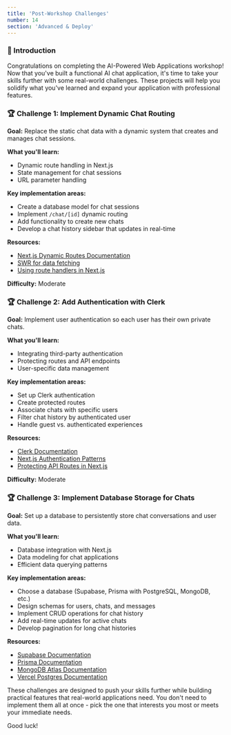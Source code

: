 ```yaml
---
title: 'Post-Workshop Challenges'
number: 14
section: 'Advanced & Deploy'
---
```


### 🎯 Introduction

Congratulations on completing the AI-Powered Web Applications workshop! Now that you've built a functional AI chat application, it's time to take your skills further with some real-world challenges. These projects will help you solidify what you've learned and expand your application with professional features.

### 🏆 Challenge 1: Implement Dynamic Chat Routing

**Goal:** Replace the static chat data with a dynamic system that creates and manages chat sessions.

**What you'll learn:**

- Dynamic route handling in Next.js
- State management for chat sessions
- URL parameter handling

**Key implementation areas:**

- Create a database model for chat sessions
- Implement `/chat/[id]` dynamic routing
- Add functionality to create new chats
- Develop a chat history sidebar that updates in real-time

**Resources:**

- [Next.js Dynamic Routes Documentation](https://nextjs.org/docs/routing/dynamic-routes)
- [SWR for data fetching](https://swr.vercel.app/)
- [Using route handlers in Next.js](https://nextjs.org/docs/app/building-your-application/routing/route-handlers)

**Difficulty:** Moderate

### 🏆 Challenge 2: Add Authentication with Clerk

**Goal:** Implement user authentication so each user has their own private chats.

**What you'll learn:**

- Integrating third-party authentication
- Protecting routes and API endpoints
- User-specific data management

**Key implementation areas:**

- Set up Clerk authentication
- Create protected routes
- Associate chats with specific users
- Filter chat history by authenticated user
- Handle guest vs. authenticated experiences

**Resources:**

- [Clerk Documentation](https://clerk.com/docs)
- [Next.js Authentication Patterns](https://nextjs.org/docs/authentication)
- [Protecting API Routes in Next.js](https://nextjs.org/docs/app/building-your-application/routing/route-handlers#request-helpers)

**Difficulty:** Moderate

### 🏆 Challenge 3: Implement Database Storage for Chats

**Goal:** Set up a database to persistently store chat conversations and user data.

**What you'll learn:**

- Database integration with Next.js
- Data modeling for chat applications
- Efficient data querying patterns

**Key implementation areas:**

- Choose a database (Supabase, Prisma with PostgreSQL, MongoDB, etc.)
- Design schemas for users, chats, and messages
- Implement CRUD operations for chat history
- Add real-time updates for active chats
- Develop pagination for long chat histories

**Resources:**

- [Supabase Documentation](https://supabase.com/docs)
- [Prisma Documentation](https://www.prisma.io/docs/)
- [MongoDB Atlas Documentation](https://www.mongodb.com/docs/atlas/)
- [Vercel Postgres Documentation](https://vercel.com/docs/storage/vercel-postgres)

These challenges are designed to push your skills further while building practical features that real-world applications need. You don't need to implement them all at once - pick the one that interests you most or meets your immediate needs.

Good luck!
